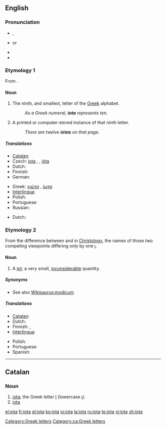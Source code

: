 {{was wotd|2008|June|8}}
{{also|Iota}}
==English==
{{letter_disp2|theta|[[Image:Greek_uc_iota.png|20px]][[Image:Greek_lc_iota.png|18px]]|kappa|γιώτα|Ι|ι|grc=ἰῶτα}}

===Pronunciation===
* {{a|UK}} {{IPA|/aɪˈəʊtə/}}, {{SAMPA|/aI"@U.t@/}}
* {{a|US}} {{IPA|/aɪˈoʊtə/}} or {{IPA|/ajˈowɾə/}}
* {{audio|en-us-iota.ogg|Audio (US)}}
* {{rhymes|əʊtə}}

===Etymology 1===
From {{etyl|grc|en}} {{term|ἰῶτα|tr=iōta|lang=grc|sc=polytonic}}.

====Noun====
{{en-noun|s|-}}

# {{uncountable}} The ninth, and smallest, letter of the [[Greek]] alphabet.
#: ''As a Greek numeral, '''iota''' represents ten.''
# {{countable}} A printed or computer-stored instance of that ninth letter.
#: ''There are twelve '''iotas''' on that page.''

=====Translations=====
{{trans-top|Greek letter}}
* [[Catalan]]: {{t-|ca|iota|f}}
* Czech: [[jota]] {{f}}, {{t|cs|iota|f}}, [[ióta]] {{f}}
* Dutch: {{t|nl|jota|c}}
* Finnish: {{t-|fi|iota}}
* German: {{t-|de|Jota|n}}
{{trans-mid}}
* Greek: [[γιώτα]] {{n}}, [[ίωτα]] {{n}}
* [[Interlingua]]: {{t|ia|iota}}
* Polish: {{t+|pl|jota|f}}
* Portuguese: {{t-|pt|iota|m}}
* Russian: {{t+|ru|йота|f|tr=jóta|sc=Cyrl}}
{{trans-bottom}}

{{trans-top|instance of the letter}}
* Dutch: {{t|nl|jota|c}}
{{trans-mid}}
{{trans-bottom}}

===Etymology 2===
From the difference between {{term|ὁμοούσιος|tr=homoousios|sc=Grek||same substance|lang=grc}} and {{term|ὁμοιούσιος|tr=homoiousios|sc=Grek||similar substance|lang=grc}} in [[Christology]], the names of those two competing viewpoints differing only by one [[ι]].
{{rfe| in which language was this distinction made?  Latin?  Hebrew?  Greek?}}

====Noun====
{{en-noun|s|-}}

# {{countable}} A [[jot]]; a very small, [[inconsiderable]] quantity.

=====Synonyms=====
* See also [[Wikisaurus:modicum]]

=====Translations=====
{{trans-top|small amount}}
* [[Catalan]]: {{t-|ca|iota|f}}
* Dutch: {{t|nl|jota|c}}
* Finnish: {{t-|fi|hitunen}}, {{t-|fi|hiven}}
* [[Interlingua]]: {{t|ia|iota}}
{{trans-mid}}
* Polish: {{t+|pl|jota|f}}
* Portuguese: {{t+|pt|pingo|m}}
* Spanish: {{t+|es|poco}}
{{trans-bottom}}

[[Category:Greek letters]]

----

==Catalan==

{{rfp|lang=ca}}
{{rfe|lang=ca}}

===Noun===
{{ca-noun|f|pl=iotes}}

# [[iota#English|iota]]; the Greek letter [[Ι]] (lowercase [[ι]]).
# [[iota#English|iota]] {{gloss|small amount}}

[[Category:ca:Greek letters]]

[[el:iota]]
[[fr:iota]]
[[gl:iota]]
[[ko:iota]]
[[io:iota]]
[[la:iota]]
[[ru:iota]]
[[te:iota]]
[[vi:iota]]
[[zh:iota]]
